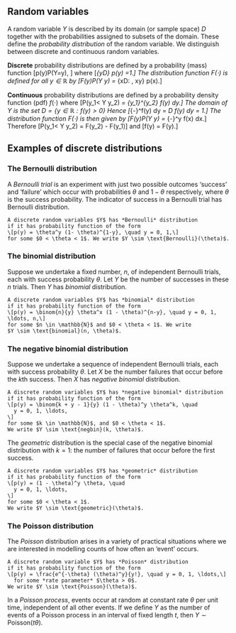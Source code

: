 
## Random variables

A random variable $Y$ is described by its domain (or sample space) $D$
together with the probabilities assigned to subsets of the domain.
These define the *probability distribution* of the random variable.
We distinguish between discrete and
continuous random variables.

**Discrete** probability distributions are defined by a probability (mass)
function
\[p(y)\equiv P(Y=y), \quad \text{for $y \in D$}\]
where
\[\sum_{y\in D} p(y) =1.\]
The distribution function $F(\cdot)$ is defined for all $y \in \mathbb{R}$ by
\[F(y)\equiv P(Y \leq y) = \sum_{x\in D: \, x\leq y} p(x).\]

**Continuous** probability distributions are defined by a probability density
function (pdf) $f(\cdot)$ where
\[P(y_1< Y \leq y_2) = \int_{y_1}^{y_2} f(y) dy.\]
The domain of $Y$ is the set $D = \{y \in \mathbb{R}: f(y) > 0\}$
Hence
\[\int_{-\infty}^\infty f(y) dy = \int_D f(y) dy = 1.\]
The distribution function $F(\cdot)$ is then given by
\[F(y)\equiv P(Y \leq y) = \int_{-\infty}^y f(x) dx.\]
Therefore
\[P(y_1< Y \leq y_2) = F(y_2) - F(y_1)\]
and
\[f(y) = \frac{d}{dy} F(y).\]

## Examples of discrete distributions

### The Bernoulli distribution

A *Bernoulli trial* is an experiment with just two possible 
outcomes 'success' and 'failure' which
occur with probabilities $\theta$ and $1- \theta$ respectively, 
where $\theta$ is the success probability. The indicator of success
in a Bernoulli trial has Bernoulli distribution.

```definition
A discrete random variables $Y$ has *Bernoulli* distribution 
if it has probability function of the form
\[p(y) = \theta^y (1- \theta)^{1-y}, \quad y = 0, 1,\]
for some $0 < \theta < 1$. We write $Y \sim \text{Bernoulli}(\theta)$.
```

### The binomial distribution

Suppose we undertake a fixed number, $n$, of independent Bernoulli 
trials, each with success
probability $\theta$. Let $Y$ be the number of successes 
in these $n$ trials. Then $Y$ has *binomial*
distribution.

```definition
A discrete random variables $Y$ has *binomial* distribution 
if it has probability function of the form
\[p(y) = \binom{n}{y} \theta^x (1 - \theta)^{n-y}, \quad y = 0, 1, \ldots, n,\]
for some $n \in \mathbb{N}$ and $0 < \theta < 1$. We write
$Y \sim \text{binomial}(n, \theta)$.
```

### The negative binomial distribution

Suppose we undertake a sequence of independent Bernoulli trials, 
each with success probability $\theta$.
Let $X$ be the number failures that occur before the $k$th success.
Then $X$ has *negative binomial* distribution.
```definition
A discrete random variables $Y$ has *negative binomial* distribution 
if it has probability function of the form
\[p(y) = \binom{k + y - 1}{y} (1 - \theta)^y \theta^k, \quad
  y = 0, 1, \ldots,
\]
for some $k \in \mathbb{N}$, and $0 < \theta < 1$.
We write $Y \sim \text{negbin}(k, \theta)$.
```

The *geometric* distribution is the special case of the negative
binomial distribution with $k = 1$: the number
of failures that occur before the first success.

```definition
A discrete random variables $Y$ has *geometric* distribution 
if it has probability function of the form
\[p(y) = (1 - \theta)^y \theta, \quad
  y = 0, 1, \ldots,
\]
for some $0 < \theta < 1$.
We write $Y \sim \text{geometric}(\theta)$.
```

### The Poisson distribution {#poisson}

The *Poisson* distribution arises in a variety of practical situations 
where we are interested in modelling counts of how often
an 'event' occurs.

```definition
A discrete random variable $Y$ has *Poisson* distribution 
if it has probability function of the form
\[p(y) = \frac{e^{-\theta} (\theta)^y}{y!}, \quad y = 0, 1, \ldots,\]
  for some *rate parameter* $\theta > 0$.
We write $Y \sim \text{Poisson}(\theta)$.
```

In a *Poisson process*, events occur at random at constant rate $\theta$ 
per unit time, independent of all other events. If we define $Y$ as
the number of events of a Poisson process in an interval of fixed length $t$,
then
$Y \sim \text{Poisson}(t \theta)$.

